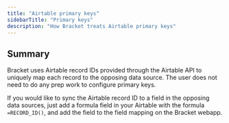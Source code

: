 ```yaml
---
title: "Airtable primary keys"
sidebarTitle: "Primary keys"
description: "How Bracket treats Airtable primary keys"
---
```


## Summary

Bracket uses Airtable record IDs provided through the Airtable API to uniquely map each record to the opposing data source. The user does not need to do any prep work to configure primary keys. 

<Tip>If you would like to sync the Airtable record ID to a field in the opposing data sources, just add a formula field in your Airtable with the formula `=RECORD_ID()`, and add the field to the field mapping on the Bracket webapp.</Tip>


